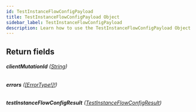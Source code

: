 ```yaml
---
id: TestInstanceFlowConfigPayload
title: TestInstanceFlowConfigPayload Object
sidebar_label: TestInstanceFlowConfigPayload
description: Learn how to use the TestInstanceFlowConfigPayload Object for Builder's API.
---
```


## Return fields

###### <b>clientMutationId</b> ([String](/docs/composer/builder/api/schema/scalar/String.mdx))

###### <b>errors</b> ([[ErrorType!]!](/docs/composer/builder/api/schema/object/ErrorType.mdx))

###### <b>testInstanceFlowConfigResult</b> ([TestInstanceFlowConfigResult](/docs/composer/builder/api/schema/object/TestInstanceFlowConfigResult.mdx))
